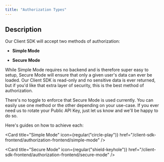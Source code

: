 ```yaml
---
title: "Authorization Types"
---
```


## Description

Our Client SDK will accept two methods of authorization:

- **Simple Mode**

- **Secure Mode**

While Simple Mode requires no backend and is therefore super easy to setup, Secure Mode will ensure that only a given user's data can ever be loaded. Our Client SDK is read-only and no sensitive data is ever returned, but if you'd like that extra layer of security, this is the best method of authorization.

<Note>
There's no toggle to enforce that Secure Mode is used currently. You can easily use one method or the other depending on your use-case. If you ever need us to rotate your Public API Key, just let us know and we'll be happy to do so.

</Note>

Here's guides on how to achieve each:

<Card
  title="Simple Mode"
  icon={regular("circle-play")}
  href="/client-sdk-frontend/authorization-frontend/simple-mode"
/>

<Card
  title="Secure Mode"
  icon={regular("shield-keyhole")}
  href="/client-sdk-frontend/authorization-frontend/secure-mode"
/>
